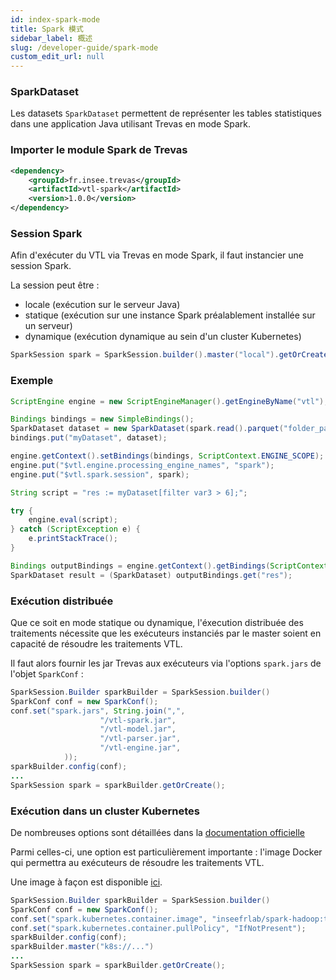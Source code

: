 ```yaml
---
id: index-spark-mode
title: Spark 模式
sidebar_label: 概述
slug: /developer-guide/spark-mode
custom_edit_url: null
---
```


### SparkDataset

Les datasets `SparkDataset` permettent de représenter les tables statistiques dans une application Java utilisant Trevas en mode Spark.

### Importer le module Spark de Trevas

```xml
<dependency>
    <groupId>fr.insee.trevas</groupId>
    <artifactId>vtl-spark</artifactId>
    <version>1.0.0</version>
</dependency>
```

### Session Spark

Afin d'exécuter du VTL via Trevas en mode Spark, il faut instancier une session Spark.

La session peut être :

- locale (exécution sur le serveur Java)
- statique (exécution sur une instance Spark préalablement installée sur un serveur)
- dynamique (exécution dynamique au sein d'un cluster Kubernetes)

```java
SparkSession spark = SparkSession.builder().master("local").getOrCreate();
```

### Exemple

```java
ScriptEngine engine = new ScriptEngineManager().getEngineByName("vtl");

Bindings bindings = new SimpleBindings();
SparkDataset dataset = new SparkDataset(spark.read().parquet("folder_path"));
bindings.put("myDataset", dataset);

engine.getContext().setBindings(bindings, ScriptContext.ENGINE_SCOPE);
engine.put("$vtl.engine.processing_engine_names", "spark");
engine.put("$vtl.spark.session", spark);

String script = "res := myDataset[filter var3 > 6];";

try {
    engine.eval(script);
} catch (ScriptException e) {
    e.printStackTrace();
}

Bindings outputBindings = engine.getContext().getBindings(ScriptContext.ENGINE_SCOPE);
SparkDataset result = (SparkDataset) outputBindings.get("res");
```

### Exécution distribuée

Que ce soit en mode statique ou dynamique, l'éxecution distribuée des traitements nécessite que les exécuteurs instanciés par le master soient en capacité de résoudre les traitements VTL.

Il faut alors fournir les jar Trevas aux exécuteurs via l'options `spark.jars` de l'objet `SparkConf` :

```java
SparkSession.Builder sparkBuilder = SparkSession.builder()
SparkConf conf = new SparkConf();
conf.set("spark.jars", String.join(",",
                    "/vtl-spark.jar",
                    "/vtl-model.jar",
                    "/vtl-parser.jar",
                    "/vtl-engine.jar",
            ));
sparkBuilder.config(conf);
...
SparkSession spark = sparkBuilder.getOrCreate();
```

### Exécution dans un cluster Kubernetes

De nombreuses options sont détaillées dans la [documentation officielle](https://spark.apache.org/docs/latest/running-on-kubernetes.html#docker-images)

Parmi celles-ci, une option est particulièrement importante : l'image Docker qui permettra au exécuteurs de résoudre les traitements VTL.

Une image à façon est disponible [ici](https://github.com/InseeFrLab/Trevas-Spark-Hadoop).

```java
SparkSession.Builder sparkBuilder = SparkSession.builder()
SparkConf conf = new SparkConf();
conf.set("spark.kubernetes.container.image", "inseefrlab/spark-hadoop:trevas-0.4.7-spark-3.2.1-hadoop-3.3.1-postgresql-42.3.3-postgis-2021.1.0");
conf.set("spark.kubernetes.container.pullPolicy", "IfNotPresent");
sparkBuilder.config(conf);
sparkBuilder.master("k8s://...")
...
SparkSession spark = sparkBuilder.getOrCreate();
```
